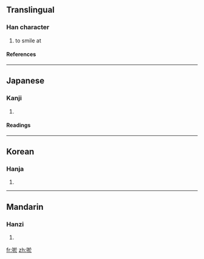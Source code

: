 ==Translingual==
===Han character===
{{Han char|rn=30|rad=口|as=08|sn=11|four=6803<sub>3</sub>|canj=口卜尸卜 (RYSY)}}
# to smile at
====References====
{{Han ref|kx=0194.030|dkj=03774|dj=0414.100|hdz=10645.050|uh=5539|ud=21817|bh=D4A5|bd=54437}}
----
==Japanese==
===Kanji===
{{ja-kanji|grade=|rs=口08}}
# {{defn|Japanese}} 
====Readings====
{{ja-readings|on=[[よ]] (yo)|kun=[[わらう]] (warau)}}
----
==Korean==
===Hanja===
{{ko-hanja|hangeul=어|rv=eo|mr=ŏ}}
# {{defn|Korean}}
----
==Mandarin==
===Hanzi===
{{cmn-hanzi|pin=[[yū]] ([[yu1]])|wg=yü<sup>1</sup>}}
# {{defn|Mandarin}}

[[fr:唹]]
[[zh:唹]]